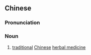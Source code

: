 {{also|中草药}}
==Chinese==
{{zh-forms|s=中草药|type=12}}

===Pronunciation===
{{zh-pron
|m=zhōngcǎoyào
|c=zung1 cou2 joek6
|cat=n
}}

===Noun===
{{zh-noun}}

# [[traditional]] [[Chinese]] [[herbal medicine]]
